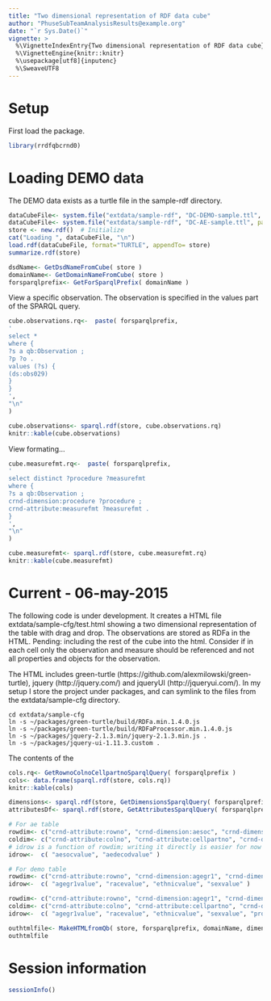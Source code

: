 ```yaml
---
title: "Two dimensional representation of RDF data cube"
author: "PhuseSubTeamAnalysisResults@example.org"
date: "`r Sys.Date()`"
vignette: >
  %\VignetteIndexEntry{Two dimensional representation of RDF data cube}
  %\VignetteEngine{knitr::knitr}
  %\usepackage[utf8]{inputenc}
  %\SweaveUTF8
---
```


# Setup

First load the package.
```r
library(rrdfqbcrnd0)
```

# Loading DEMO data 

The DEMO data exists as a turtle file in the sample-rdf directory.

```r

dataCubeFile<- system.file("extdata/sample-rdf", "DC-DEMO-sample.ttl", package="rrdfqbcrnd0")
dataCubeFile<- system.file("extdata/sample-rdf", "DC-AE-sample.ttl", package="rrdfqbcrnd0")
store <- new.rdf()  # Initialize
cat("Loading ", dataCubeFile, "\n")
load.rdf(dataCubeFile, format="TURTLE", appendTo= store)
summarize.rdf(store)

dsdName<- GetDsdNameFromCube( store )
domainName<- GetDomainNameFromCube( store )
forsparqlprefix<- GetForSparqlPrefix( domainName )
```

View a specific observation. The observation is specified in the values part of the SPARQL query.

```r
cube.observations.rq<-  paste( forsparqlprefix,
'
select *
where { 
?s a qb:Observation ; 
?p ?o .
values (?s) {
(ds:obs029)
}
}
',
"\n"                               
)

cube.observations<- sparql.rdf(store, cube.observations.rq)
knitr::kable(cube.observations)

```

View formating...

```r
cube.measurefmt.rq<-  paste( forsparqlprefix,
'
select distinct ?procedure ?measurefmt
where { 
?s a qb:Observation ; 
crnd-dimension:procedure ?procedure ;
crnd-attribute:measurefmt ?measurefmt .
}
',
"\n"                               
)

cube.measurefmt<- sparql.rdf(store, cube.measurefmt.rq)
knitr::kable(cube.measurefmt)

```


# Current - 06-may-2015

The following code is under development. It creates a HTML file
extdata/sample-cfg/test.html showing a two dimensional representation
of the table with drag and drop. The observations are stored as RDFa
in the HTML. Pending: including the rest of the cube into the
html. Consider if in each cell only the observation and measure should
be referenced and not all properties and objects for the observation.


The HTML includes green-turtle
(https://github.com/alexmilowski/green-turtle), jquery
(http://jquery.com/) and jqueryUI (http://jqueryui.com/).  In my setup
I store the project under packages, and can symlink to the files from the
extdata/sample-cfg directory.


    cd extdata/sample-cfg
    ln -s ~/packages/green-turtle/build/RDFa.min.1.4.0.js 
    ln -s ~/packages/green-turtle/build/RDFaProcessor.min.1.4.0.js 
    ln -s ~/packages/jquery-2.1.3.min/jquery-2.1.3.min.js .
    ln -s ~/packages/jquery-ui-1.11.3.custom .

The contents of the 
```r
cols.rq<- GetRownoColnoCellpartnoSparqlQuery( forsparqlprefix )
cols<- data.frame(sparql.rdf(store, cols.rq))
knitr::kable(cols)

```



```r

dimensions<- sparql.rdf(store, GetDimensionsSparqlQuery( forsparqlprefix ) )
attributesDf<- sparql.rdf(store, GetAttributesSparqlQuery( forsparqlprefix ))

# For ae table
rowdim<- c("crnd-attribute:rowno", "crnd-dimension:aesoc", "crnd-dimension:aedecod" )
coldim<- c("crnd-attribute:colno", "crnd-attribute:cellpartno", "crnd-dimension:trta" )
# idrow is a function of rowdim; writing it directly is easier for now
idrow<-  c( "aesocvalue", "aedecodvalue" )

# For demo table
rowdim<- c("crnd-attribute:rowno", "crnd-dimension:agegr1", "crnd-dimension:race", "crnd-dimension:ethnic", "crnd-dimension:sex" )
idrow<-  c( "agegr1value", "racevalue", "ethnicvalue", "sexvalue" )

rowdim<- c("crnd-attribute:rowno", "crnd-dimension:agegr1", "crnd-dimension:race", "crnd-dimension:ethnic", "crnd-dimension:sex", "crnd-dimension:procedure" )
coldim<- c("crnd-attribute:colno", "crnd-attribute:cellpartno", "crnd-dimension:trt01a" )
idrow<-  c( "agegr1value", "racevalue", "ethnicvalue", "sexvalue", "procedurevalue" )

outhtmlfile<- MakeHTMLfromQb( store, forsparqlprefix, domainName, dimensions, rowdim, coldim, idrow, htmlfile=NULL )
outhtmlfile

```

# Session information
```r
sessionInfo()
```

